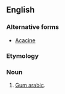 ==English==

===Alternative forms===
* [[Acacine]]

===Etymology===
{{suffix|acacia|in}}

===Noun===
{{en-noun|-|s}}

# [[gum arabic|Gum arabic]].